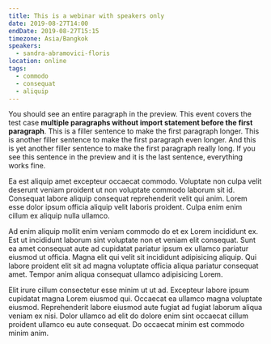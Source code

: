 ```yaml
---
title: This is a webinar with speakers only
date: 2019-08-27T14:00
endDate: 2019-08-27T15:15
timezone: Asia/Bangkok
speakers:
  - sandra-abramovici-floris
location: online
tags:
  - commodo
  - consequat
  - aliquip
---
```


You should see an entire paragraph in the preview. This event covers the test
case **multiple paragraphs without import statement before the first
paragraph**. This is a filler sentence to make the first paragraph longer. This
is another filler sentence to make the first paragraph even longer. And this is
yet another filler sentence to make the first paragraph really long. If you see
this sentence in the preview and it is the last sentence, everything works fine.

Ea est aliquip amet excepteur occaecat commodo. Voluptate non culpa velit
deserunt veniam proident ut non voluptate commodo laborum sit id. Consequat
labore aliquip consequat reprehenderit velit qui anim. Lorem esse dolor ipsum
officia aliquip velit laboris proident. Culpa enim enim cillum ex aliquip nulla
ullamco.

Ad enim aliquip mollit enim veniam commodo do et ex Lorem incididunt ex. Est ut
incididunt laborum sint voluptate non et veniam elit consequat. Sunt ea amet
consequat aute ad cupidatat pariatur ipsum ex ullamco pariatur eiusmod ut
officia. Magna elit qui velit sit incididunt adipisicing aliquip. Qui labore
proident elit sit ad magna voluptate officia aliqua pariatur consequat amet.
Tempor anim aliqua consequat ullamco adipisicing Lorem.

Elit irure cillum consectetur esse minim ut ut ad. Excepteur labore ipsum
cupidatat magna Lorem eiusmod qui. Occaecat ea ullamco magna voluptate eiusmod.
Reprehenderit labore eiusmod aute fugiat ad fugiat laborum aliqua veniam ex
nisi. Dolor ullamco ad elit do dolore enim sint occaecat cillum proident ullamco
eu aute consequat. Do occaecat minim est commodo minim anim.
